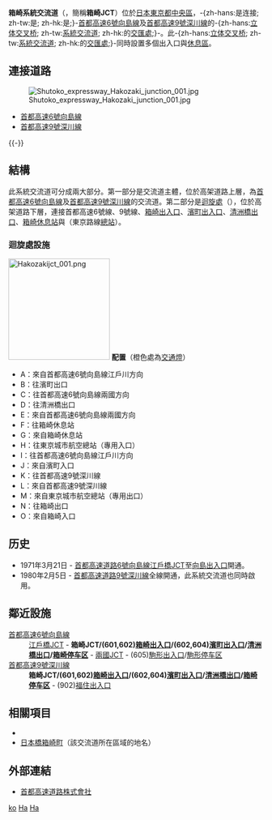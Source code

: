 {{expert}}
{{日本公路設施
|設施名稱 = 箱崎系統交流道
|色 = 
|圖像 =Hakozaki Interchange.jpg
|pxl =
|圖像簡介 = 
|公路名稱1 = [[首都高速6號向島線|首都高速6號向島線]]
|IC編號1 = 
|收費站編號1 = 
|記號1 =
|起點1 = [[江戶橋系統交流道|江戶橋系統交流道]]
|距離1 = 0.8
|上一設施1 = [[江戶橋系統交流道|江戶橋系統交流道]]
|上一設施距離1 = 0.8
|下一設施1 = [[兩國系統交流道|兩國系統交流道]]
|下一設施距離1 = 1.8
|公路名稱2 = [[首都高速9號深川線|首都高速9號深川線]]
|IC編號2 = 
|收費站編號2 =
|記號2 = 
|起點2 = 箱崎系統交流道
|距離2 = 0.0
|上一設施2 = 
|上一設施距離2 = 
|下一設施2 = [[福住出入口|福住出入口]]
|下一設施距離2 = 1.3
|連接道路 = 
|啟用日期 = 1980年2月5日
|停用日期 = 
|流量 =
|智能IC = 
|上行營業時間 = 
|上行油站 = 
|上行油站營業時間 = 
|下行營業時間 = 
|下行油站 = 
|下行油站營業時間 = 
|郵政編碼 = 
|所在地 = {{JPN}}[[東京都|東京都]][[中央區_(東京都)|中央區]]
|坐標 = 
|備註 = 
}}

'''箱崎系統交流道'''（{{jpn|j=箱崎ジャンクション|hg=はこざきジャンクション|rm=Hakozaki jankushon|f=y}}，簡稱'''箱崎JCT'''）位於[[日本|日本]][[東京都|東京都]][[中央區_(東京都)|中央區]]，-{zh-hans:是连接; zh-tw:是; zh-hk:是;}-[[首都高速6號向島線|首都高速6號向島線]]及[[首都高速9號深川線|首都高速9號深川線]]的-{zh-hans:[[立体交叉桥|立体交叉桥]]; zh-tw:[[系統交流道|系統交流道]]; zh-hk:的[[交匯處|交匯處]];}-。此-{zh-hans:[[立体交叉桥|立体交叉桥]]; zh-tw:[[系統交流道|系統交流道]]; zh-hk:的[[交匯處|交匯處]];}-同時設置多個出入口與[[休息區|休息區]]。

== 連接道路 ==
[[File:Shutoko_expressway_Hakozaki_junction_001.jpg|thumb]]
*[[首都高速6號向島線|首都高速6號向島線]]
*[[首都高速9號深川線|首都高速9號深川線]]
{{-}}

== 結構 ==
此系統交流道可分成兩大部分。第一部分是交流道主體，位於高架道路上層，為[[首都高速6號向島線|首都高速6號向島線]]及[[首都高速9號深川線|首都高速9號深川線]]的交流道。第二部分是[[迴旋處|迴旋處]]（{{link-ja|箱崎環行道|箱崎ロータリー}}），位於高架道路下層，連接首都高速6號線、9號線、[[箱崎出入口_(東京都)|箱崎出入口]]、[[濱町出入口|濱町出入口]]、[[清洲橋出口|清洲橋出口]]、[[箱崎停车区|箱崎休息站]]與{{Link-ja|東京城市航空總站|東京シティエアターミナル}}（東京{{link-en|機場巴士|Airport bus}}路線[[總站|總站]]）。

=== 迴旋處設施 ===
{{col-begin}}
{{col-2}}
[[File:Hakozakijct_001.png|200px]]
{{col-2}}
'''配置'''（橙色處為[[交通燈|交通燈]]）
*A：來自首都高速6號向島線江戶川方向
*B：往濱町出口
*C：往首都高速6號向島線兩國方向
*D：往清洲橋出口
*E：來自首都高速6號向島線兩國方向
*F：往箱崎休息站
*G：來自箱崎休息站
*H：往東京城市航空總站（專用入口）
*I：往首都高速6號向島線江戶川方向
*J：來自濱町入口
*K：往首都高速9號深川線
*L：來自首都高速9號深川線
*M：來自東京城市航空總站（專用出口）
*N：往箱崎出口
*O：來自箱崎入口
{{col-end}}

== 历史 ==
* 1971年3月21日 - [[首都高速道路6號向島線|首都高速道路6號向島線]][[江戶橋JCT|江戶橋JCT]]至[[向島出入口|向島出入口]]開通。
* 1980年2月5日 - [[首都高速道路9號深川線|首都高速道路9號深川線]]全線開通，此系統交流道也同時啟用。

== 鄰近設施 ==
; [[首都高速6號向島線|首都高速6號向島線]]
: [[江戶橋JCT|江戶橋JCT]] - '''箱崎JCT/(601,602)[[箱崎出入口_(東京都)|箱崎出入口]]/(602,604)[[濱町出入口|濱町出入口]]/[[清洲橋出口|清洲橋出口]]/[[箱崎停车区|箱崎停车区]]''' - [[兩國JCT|兩國JCT]] - (605)[[駒形出入口|駒形出入口]]/[[駒形停车区|駒形停车区]]
; [[首都高速9號深川線|首都高速9號深川線]]
: '''箱崎JCT/(601,602)[[箱崎出入口_(東京都)|箱崎出入口]]/(602,604)[[濱町出入口|濱町出入口]]/[[清洲橋出口|清洲橋出口]]/[[箱崎停车区|箱崎停车区]]''' - (902)[[福住出入口|福住出入口]]

== 相關項目 ==
* {{link-ja|日本交流道列表|日本のインターチェンジ一覧}}
* [[日本橋箱崎町|日本橋箱崎町]]（該交流道所在區域的地名）

== 外部連結 ==
*[https://web.archive.org/web/20120212185421/http://www.shutoko.jp/ 首都高速道路株式會社]{{ja}}

{{首都高速6號向島線}}
{{首都高速9號深川線}}

[[Category:日本系統交流道_Ha|ko]]
[[Category:東京都交流道|Ha]]
[[Category:首都高速道路系統交流道|Ha]]